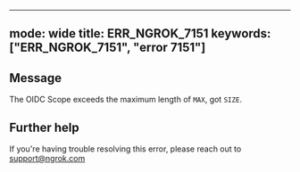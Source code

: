 
---
mode: wide
title: ERR_NGROK_7151
keywords: ["ERR_NGROK_7151", "error 7151"]
---

## Message
The OIDC Scope exceeds the maximum length of `MAX`, got `SIZE`.




## Further help
If you're having trouble resolving this error, please reach out to [support@ngrok.com](mailto:support@ngrok.com?subject=Help%20with%20ERR_NGROK_7151)

